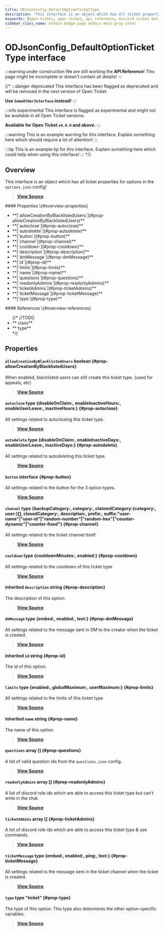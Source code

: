 ```yaml
---
title: ODJsonConfig_DefaultOptionTicketType
description: "This interface is an object which has all ticket properties for options in the `options.json` config!"
keywords: [open-ticket, open ticket, api reference, discord ticket bot, interface]
sidebar_class_name: otdocs-badge-page otdocs-meta-gray-inter
---
```

<head>
    <link rel="apple-touch-icon" href="/img/logo_vertical.png"/>
</head>

# ODJsonConfig_DefaultOptionTicketType <M color="gray">interface</M>

:::warning under construction
We are still working the **API Reference**! This page might be incomplete or doesn't contain all details!
:::

{/*
:::danger deprecated
This interface has been flagged as deprecated and will be removed in the next version of Open Ticket.

**Use `SomeOtherInterface` instead!**
:::

:::info experimental
This interface is flagged as experimental and might not be available in all Open Ticket versions.

**Available for Open Ticket `v4.0.0` and above.**
:::

:::warning
This is an example warning for this interface. Explain something here which should require a lot of attention!
:::

:::tip
This is an example tip for this interface. Explain something here which could help when using this interface!
:::
*/}

## Overview
This interface is an object which has all ticket properties for options in the `options.json` config!

> [**View Source**](https://otgithub.dj-dj.be/tree/main/src/core/api/defaults/config.ts#L331)

<FlexHorizontal>
<div style={{width:"50%"}} className="otdocs-flex-mobile-width">
    #### Properties \{#overview-properties}
    <ul>
        <li>**[`allowCreationByBlacklistedUsers`](#prop-allowCreationByBlacklistedUsers)**</li>
        <li>**[`autoclose`](#prop-autoclose)**</li>
        <li>**[`autodelete`](#prop-autodelete)**</li>
        <li>**[`button`](#prop-button)**</li>
        <li>**[`channel`](#prop-channel)**</li>
        <li>**[`cooldown`](#prop-cooldown)**</li>
        <li>**[`description`](#prop-description)**</li>
        <li>**[`dmMessage`](#prop-dmMessage)**</li>
        <li>**[`id`](#prop-id)**</li>
        <li>**[`limits`](#prop-limits)**</li>
        <li>**[`name`](#prop-name)**</li>
        <li>**[`questions`](#prop-questions)**</li>
        <li>**[`readonlyAdmins`](#prop-readonlyAdmins)**</li>
        <li>**[`ticketAdmins`](#prop-ticketAdmins)**</li>
        <li>**[`ticketMessage`](#prop-ticketMessage)**</li>
        <li>**[`type`](#prop-type)**</li>
    </ul>
</div>
<div style={{width:"50%"}} className="otdocs-flex-mobile-width">
    #### References \{#overview-references}
    <ul>
        {/*
        //TODO
        <li>**<code><ApiUrl url="class:ODId" label="api.ODId"/></code> <M color="purple">class</M>**</li>
        <li>**<code><ApiUrl url="type:ODExampleType" label="api.ODExampleType"/></code> <M color="brown">type</M>**</li>
        */}
    </ul>
</div>
</FlexHorizontal>

## Properties
<Divider></Divider>
#### `allowCreationByBlacklistedUsers` <M color="red">boolean</M> <ApiBlock><ApiUrl url="js:boolean" label="boolean"/></ApiBlock> \{#prop-allowCreationByBlacklistedUsers}
When enabled, blacklisted users can still create this ticket type. (used for appeals, etc)

> [**View Source**](https://otgithub.dj-dj.be/tree/main/src/core/api/defaults/config.ts#L339)

<Divider></Divider>
#### `autoclose` <M color="brown">type</M> <ApiBlock>\{disableOnClaim:<ApiUrl url="js:boolean" label="boolean"/>, enableInactiveHours:<ApiUrl url="js:boolean" label="boolean"/>, enableUserLeave:<ApiUrl url="js:boolean" label="boolean"/>, inactiveHours:<ApiUrl url="js:number" label="number"/>\}</ApiBlock> \{#prop-autoclose}
All settings related to autoclosing this ticket type.

> [**View Source**](https://otgithub.dj-dj.be/tree/main/src/core/api/defaults/config.ts#L385)

<Divider></Divider>
#### `autodelete` <M color="brown">type</M> <ApiBlock>\{disableOnClaim:<ApiUrl url="js:boolean" label="boolean"/>, enableInactiveDays:<ApiUrl url="js:boolean" label="boolean"/>, enableUserLeave:<ApiUrl url="js:boolean" label="boolean"/>, inactiveDays:<ApiUrl url="js:number" label="number"/>\}</ApiBlock> \{#prop-autodelete}
All settings related to autodeleting this ticket type.

> [**View Source**](https://otgithub.dj-dj.be/tree/main/src/core/api/defaults/config.ts#L396)

<Divider></Divider>
#### `button` <M color="gray">interface</M> <ApiBlock><ApiUrl url="interface:ODJsonConfig_DefaultOptionButtonSettingsType" label="api.ODJsonConfig_DefaultOptionButtonSettingsType"/></ApiBlock> \{#prop-button}
All settings related to the button for the 3 option types.

> [**View Source**](https://otgithub.dj-dj.be/tree/main/src/core/api/defaults/config.ts#L333)

<Divider></Divider>
#### `channel` <M color="brown">type</M> <ApiBlock>\{backupCategory:<ApiUrl url="js:string" label="string"/>, category:<ApiUrl url="js:string" label="string"/>, claimedCategory:\{category:<ApiUrl url="js:string" label="string"/>, user:<ApiUrl url="js:string" label="string"/>\}[], closedCategory:<ApiUrl url="js:string" label="string"/>, description:<ApiUrl url="js:string" label="string"/>, prefix:<ApiUrl url="js:string" label="string"/>, suffix:"user-name"|"user-id"|"random-number"|"random-hex"|"counter-dynamic"|"counter-fixed"\}</ApiBlock> \{#prop-channel}
All settings related to the ticket channel itself.

> [**View Source**](https://otgithub.dj-dj.be/tree/main/src/core/api/defaults/config.ts#L343)

<Divider></Divider>
#### `cooldown` <M color="brown">type</M> <ApiBlock>\{cooldownMinutes:<ApiUrl url="js:number" label="number"/>, enabled:<ApiUrl url="js:boolean" label="boolean"/>\}</ApiBlock> \{#prop-cooldown}
All settings related to the cooldown of this ticket type

> [**View Source**](https://otgithub.dj-dj.be/tree/main/src/core/api/defaults/config.ts#L407)

<Divider></Divider>
#### <C color="blue">inherited</C> `description` <M color="blue">string</M> <ApiBlock><ApiUrl url="js:string" label="string"/></ApiBlock> \{#prop-description}
The description of this option.

> [**View Source**](https://otgithub.dj-dj.be/tree/main/src/core/api/defaults/config.ts#L263)

<Divider></Divider>
#### `dmMessage` <M color="brown">type</M> <ApiBlock>\{embed:<ApiUrl url="interface:ODJsonConfig_DefaultOptionEmbedSettingsType" label="api.ODJsonConfig_DefaultOptionEmbedSettingsType"/>, enabled:<ApiUrl url="js:boolean" label="boolean"/>, text:<ApiUrl url="js:string" label="string"/>\}</ApiBlock> \{#prop-dmMessage}
All settings related to the message sent in DM to the creator when the ticket is created.

> [**View Source**](https://otgithub.dj-dj.be/tree/main/src/core/api/defaults/config.ts#L365)

<Divider></Divider>
#### <C color="blue">inherited</C> `id` <M color="blue">string</M> <ApiBlock><ApiUrl url="js:string" label="string"/></ApiBlock> \{#prop-id}
The id of this option.

> [**View Source**](https://otgithub.dj-dj.be/tree/main/src/core/api/defaults/config.ts#L259)

<Divider></Divider>
#### `limits` <M color="brown">type</M> <ApiBlock>\{enabled:<ApiUrl url="js:boolean" label="boolean"/>, globalMaximum:<ApiUrl url="js:number" label="number"/>, userMaximum:<ApiUrl url="js:number" label="number"/>\}</ApiBlock> \{#prop-limits}
All settings related to the limits of this ticket type

> [**View Source**](https://otgithub.dj-dj.be/tree/main/src/core/api/defaults/config.ts#L414)

<Divider></Divider>
#### <C color="blue">inherited</C> `name` <M color="blue">string</M> <ApiBlock><ApiUrl url="js:string" label="string"/></ApiBlock> \{#prop-name}
The name of this option.

> [**View Source**](https://otgithub.dj-dj.be/tree/main/src/core/api/defaults/config.ts#L261)

<Divider></Divider>
#### `questions` <M color="pink">array</M> <ApiBlock><ApiUrl url="js:string" label="string"/>[]</ApiBlock> \{#prop-questions}
A list of valid question ids from the `questions.json` config.

> [**View Source**](https://otgithub.dj-dj.be/tree/main/src/core/api/defaults/config.ts#L341)

<Divider></Divider>
#### `readonlyAdmins` <M color="pink">array</M> <ApiBlock><ApiUrl url="js:string" label="string"/>[]</ApiBlock> \{#prop-readonlyAdmins}
A list of discord role ids which are able to access this ticket type but can't write in the chat.

> [**View Source**](https://otgithub.dj-dj.be/tree/main/src/core/api/defaults/config.ts#L337)

<Divider></Divider>
#### `ticketAdmins` <M color="pink">array</M> <ApiBlock><ApiUrl url="js:string" label="string"/>[]</ApiBlock> \{#prop-ticketAdmins}
A list of discord role ids which are able to access this ticket type & use commands.

> [**View Source**](https://otgithub.dj-dj.be/tree/main/src/core/api/defaults/config.ts#L335)

<Divider></Divider>
#### `ticketMessage` <M color="brown">type</M> <ApiBlock>\{embed:<ApiUrl url="interface:ODJsonConfig_DefaultOptionEmbedSettingsType" label="api.ODJsonConfig_DefaultOptionEmbedSettingsType"/>, enabled:<ApiUrl url="js:boolean" label="boolean"/>, ping:<ApiUrl url="interface:ODJsonConfig_DefaultOptionPingSettingsType" label="api.ODJsonConfig_DefaultOptionPingSettingsType"/>, text:<ApiUrl url="js:string" label="string"/>\}</ApiBlock> \{#prop-ticketMessage}
All settings related to the message sent in the ticket channel when the ticket is created.

> [**View Source**](https://otgithub.dj-dj.be/tree/main/src/core/api/defaults/config.ts#L374)

<Divider></Divider>
#### `type` <M color="brown">type</M> <ApiBlock>"ticket"</ApiBlock> \{#prop-type}
The type of this option. This type also determines the other option-specific variables.

> [**View Source**](https://otgithub.dj-dj.be/tree/main/src/core/api/defaults/config.ts#L332)

<Divider></Divider>
